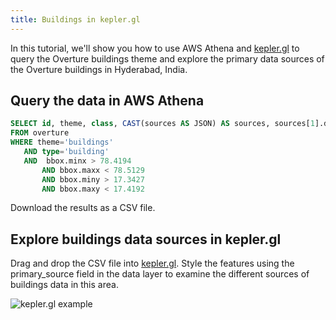 ```yaml
---
title: Buildings in kepler.gl
---
```


 In this tutorial, we'll show you how to use AWS Athena and [kepler.gl](https://kepler.gl) to query the Overture buildings theme and explore the primary data sources of the Overture buildings in Hyderabad, India.

 ## Query the data in AWS Athena


 ```sql
SELECT id, theme, class, CAST(sources AS JSON) AS sources, sources[1].dataset AS primary_source, CAST(names AS JSON) AS names, ST_GeomFromBinary(geometry) AS geometry
FROM overture
WHERE theme='buildings'
    AND type='building'
    AND  bbox.minx > 78.4194
        AND bbox.maxx < 78.5129
        AND bbox.miny > 17.3427
        AND bbox.maxy < 17.4192
 ```

 Download the results as a CSV file. 

 ## Explore buildings data sources in kepler.gl

Drag and drop the CSV file into [kepler.gl](https://kepler.gl/demo). Style the features using the primary_source field in the data layer to examine the different sources of buildings data in this area. 

![kepler.gl example](/img/kepler-overture-hyderabad.png)

